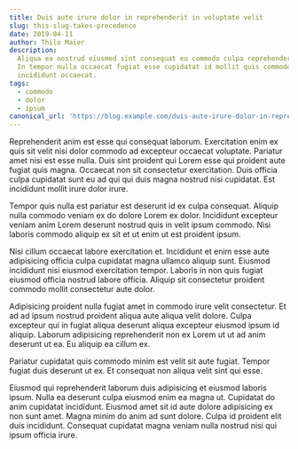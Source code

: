 ```yaml
---
title: Duis aute irure dolor in reprehenderit in voluptate velit
slug: this-slug-takes-precedence
date: 2019-04-11
author: Thilo Maier
description:
  Aliqua ea nostrud eiusmod sint consequat eu commodo culpa reprehenderit magna.
  In tempor nulla occaecat fugiat esse cupidatat id mollit quis commodo in eu
  incididunt occaecat.
tags:
  - commodo
  - dolor
  - ipsum
canonical_url: 'https://blog.example.com/duis-aute-irure-dolor-in-reprehenderit-in-voluptate-velit/'
---
```


Reprehenderit anim est esse qui consequat laborum. Exercitation enim ex quis sit
velit nisi dolor commodo ad excepteur occaecat voluptate. Pariatur amet nisi est
esse nulla. Duis sint proident qui Lorem esse qui proident aute fugiat quis
magna. Occaecat non sit consectetur exercitation. Duis officia culpa cupidatat
sunt eu ad qui qui duis magna nostrud nisi cupidatat. Est incididunt mollit
irure dolor irure.

Tempor quis nulla est pariatur est deserunt id ex culpa consequat. Aliquip nulla
commodo veniam ex do dolore Lorem ex dolor. Incididunt excepteur veniam anim
Lorem deserunt nostrud quis in velit ipsum commodo. Nisi laboris commodo aliquip
ex sit et ut enim ut est proident ipsum.

Nisi cillum occaecat labore exercitation et. Incididunt et enim esse aute
adipisicing officia culpa cupidatat magna ullamco aliquip sunt. Eiusmod
incididunt nisi eiusmod exercitation tempor. Laboris in non quis fugiat eiusmod
officia nostrud labore officia. Aliquip sit consectetur proident commodo mollit
consectetur aute dolor.

Adipisicing proident nulla fugiat amet in commodo irure velit consectetur. Et ad
ad ipsum nostrud proident aliqua aute aliqua velit dolore. Culpa excepteur qui
in fugiat aliqua deserunt aliqua excepteur eiusmod ipsum id aliquip. Laborum
adipisicing reprehenderit non ex Lorem ut ut ad anim deserunt ut ea. Eu aliquip
ea cillum ex.

Pariatur cupidatat quis commodo minim est velit sit aute fugiat. Tempor fugiat
duis deserunt ut ex. Et consequat non aliqua velit sint qui esse.

Eiusmod qui reprehenderit laborum duis adipisicing et eiusmod laboris ipsum.
Nulla ea deserunt culpa eiusmod enim ea magna ut. Cupidatat do anim cupidatat
incididunt. Eiusmod amet sit id aute dolore adipisicing ex non sunt amet. Magna
minim do anim ad sunt dolore. Culpa id proident elit duis incididunt. Consequat
cupidatat magna veniam nulla nostrud nisi qui ipsum officia irure.
